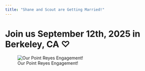 ```yaml
---
title: "Shane and Scout are Getting Married!"
---
```


# Join us September 12th, 2025 in Berkeley, CA ♡

<p id="countdown" style="font-size: 1.2em; font-weight: bold; color: #F6A623; text-align: center;">

</p>

![Our Point Reyes Engagement!](images/us.jpg){fig-align="center"}

```{=html}
<script>
  // Set your wedding date
  const weddingDate = new Date("2025-09-12T00:00:00");
  const today = new Date();

  // Remove time portion for accuracy
  today.setHours(0, 0, 0, 0);

  const timeDiff = weddingDate - today;
  const daysToGo = Math.ceil(timeDiff / (1000 * 60 * 60 * 24));

  let countdownText;

  if (daysToGo > 0) {
    countdownText = `See you in ${daysToGo} day${daysToGo === 1 ? '' : 's'}!`;
  } else if (daysToGo === 0) {
    countdownText = "Today’s the day!";
  } else {
    countdownText = "We’re married!";
  }

  document.getElementById("countdown").textContent = countdownText;
</script>
```
